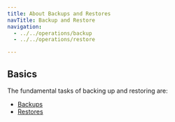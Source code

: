 ```yaml
---
title: About Backups and Restores
navTitle: Backup and Restore
navigation:
  - ../../operations/backup
  - ../../operations/restore

---
```


## Basics

The fundamental tasks of backing up and restoring are:

-   [Backups](backups.mdx)
-   [Restores](restores.mdx)
